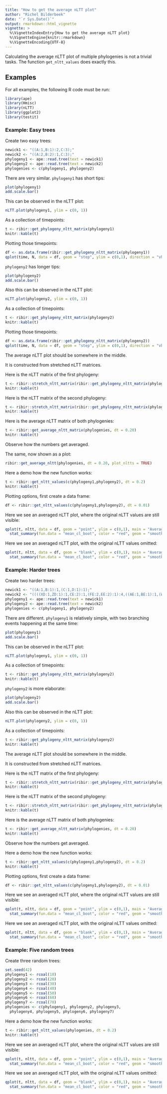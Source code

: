 ```yaml
---
title: "How to get the average nLTT plot"
author: "Richel Bilderbeek"
date: "`r Sys.Date()`"
output: rmarkdown::html_vignette
vignette: >
  %\VignetteIndexEntry{How to get the average nLTT plot}
  %\VignetteEngine{knitr::rmarkdown}
  %\VignetteEncoding{UTF-8}
---
```


Calculating the average nLTT plot of multiple phylogenies
is not a trivial tasks. The function `get_nltt_values`
does exactly this.

## Examples

For all examples, the following R code must be run:

```r
library(ape)
library(Hmisc)
library(nLTT)
library(ggplot2)
library(testit)
```

### Example: Easy trees

Create two easy trees:

```r
newick1 <- "((A:1,B:1):2,C:3);"
newick2 <- "((A:2,B:2):1,C:3);"
phylogeny1 <- ape::read.tree(text = newick1)
phylogeny2 <- ape::read.tree(text = newick2)
phylogenies <- c(phylogeny1, phylogeny2)
```

There are very similar. `phylogeny1` has short tips:

```r
plot(phylogeny1)
add.scale.bar()
```

This can be observed in the nLTT plot:

```r
nLTT.plot(phylogeny1, ylim = c(0, 1))
```

As a collection of timepoints:

```r
t <- ribir::get_phylogeny_nltt_matrix(phylogeny1)
knitr::kable(t)
```

Plotting those timepoints:

```r
df <- as.data.frame(ribir::get_phylogeny_nltt_matrix(phylogeny1))
qplot(time, N, data = df, geom = "step", ylim = c(0,1), direction = "vh", main = "NLTT plot of phylogeny 1")
```


`phylogeny2` has longer tips:

```r
plot(phylogeny2)
add.scale.bar()
```

Also this can be observed in the nLTT plot:

```r
nLTT.plot(phylogeny2, ylim = c(0, 1))
```

As a collection of timepoints:

```r
t <- ribir::get_phylogeny_nltt_matrix(phylogeny2)
knitr::kable(t)
```

Plotting those timepoints:

```r
df <- as.data.frame(ribir::get_phylogeny_nltt_matrix(phylogeny2))
qplot(time, N, data = df, geom = "step", ylim = c(0,1), direction = "vh", main = "NLTT plot of phylogeny 2")
```


The average nLTT plot should be somewhere in the middle.

It is constructed from stretched nLTT matrices.

Here is the nLTT matrix of the first phylogeny:

```r
t <- ribir::stretch_nltt_matrix(ribir::get_phylogeny_nltt_matrix(phylogeny1), dt = 0.20, step_type = "upper")
knitr::kable(t)
```

Here is the nLTT matrix of the second phylogeny:

```r
t <- ribir::stretch_nltt_matrix(ribir::get_phylogeny_nltt_matrix(phylogeny2), dt = 0.20, step_type = "upper")
knitr::kable(t)
```

Here is the average nLTT matrix of both phylogenies:

```r
t <- ribir::get_average_nltt_matrix(phylogenies, dt = 0.20)
knitr::kable(t)
```

Observe how the numbers get averaged.

The same, now shown as a plot:

```r
ribir::get_average_nltt(phylogenies, dt = 0.20, plot_nltts = TRUE)
```

Here a demo how the new function works:

```r
t <- ribir::get_nltt_values(c(phylogeny1,phylogeny2), dt = 0.2)
knitr::kable(t)
```

Plotting options, first create a data frame:

```r
df <- ribir::get_nltt_values(c(phylogeny1,phylogeny2), dt = 0.01)
```

Here we see an averaged nLTT plot, where the original nLTT values are still visible:

```r
qplot(t, nltt, data = df, geom = "point", ylim = c(0,1), main = "Average nLTT plot of phylogenies", color = id, size = I(0.1)) + 
  stat_summary(fun.data = "mean_cl_boot", color = "red", geom = "smooth")
```

Here we see an averaged nLTT plot, with the original nLTT values omitted:

```r
qplot(t, nltt, data = df, geom = "blank", ylim = c(0,1), main = "Average nLTT plot of phylogenies") + 
  stat_summary(fun.data = "mean_cl_boot", color = "red", geom = "smooth")
```


### Example: Harder trees

Create two harder trees:

```r
newick1 <- "((A:1,B:1):1,(C:1,D:1):1);"
newick2 <- "((((XD:1,ZD:1):1,CE:2):1,(FE:2,EE:2):1):4,((AE:1,BE:1):1,(WD:1,YD:1):1):5);"
phylogeny1 <- ape::read.tree(text = newick1)
phylogeny2 <- ape::read.tree(text = newick2)
phylogenies <- c(phylogeny1, phylogeny2)
```

There are different. `phylogeny1` is relatively simple, with two branching events happening at the same time:

```r
plot(phylogeny1)
add.scale.bar()
```

This can be observed in the nLTT plot:

```r
nLTT.plot(phylogeny1, ylim = c(0, 1))
```

As a collection of timepoints:

```r
t <- ribir::get_phylogeny_nltt_matrix(phylogeny2)
knitr::kable(t)
```

`phylogeny2` is more elaborate:

```r
plot(phylogeny2)
add.scale.bar()
```

Also this can be observed in the nLTT plot:

```r
nLTT.plot(phylogeny2, ylim = c(0, 1))
```

As a collection of timepoints:

```r
t <- ribir::get_phylogeny_nltt_matrix(phylogeny2)
knitr::kable(t)
```


The average nLTT plot should be somewhere in the middle.

It is constructed from stretched nLTT matrices.

Here is the nLTT matrix of the first phylogeny:

```r
t <- ribir::stretch_nltt_matrix(ribir::get_phylogeny_nltt_matrix(phylogeny1), dt = 0.20, step_type = "upper")
knitr::kable(t)
```

Here is the nLTT matrix of the second phylogeny:

```r
t <- ribir::stretch_nltt_matrix(ribir::get_phylogeny_nltt_matrix(phylogeny2), dt = 0.20, step_type = "upper")
knitr::kable(t)
```

Here is the average nLTT matrix of both phylogenies:

```r
t <- ribir::get_average_nltt_matrix(phylogenies, dt = 0.20)
knitr::kable(t)
```

Observe how the numbers get averaged.

Here a demo how the new function works:

```r
t <- ribir::get_nltt_values(c(phylogeny1,phylogeny2), dt = 0.2)
knitr::kable(t)
```

Plotting options, first create a data frame:

```r
df <- ribir::get_nltt_values(c(phylogeny1,phylogeny2), dt = 0.01)
```

Here we see an averaged nLTT plot, where the original nLTT values are still visible:

```r
qplot(t, nltt, data = df, geom = "point", ylim = c(0,1), main = "Average nLTT plot of phylogenies", color = id, size = I(0.1)) + 
  stat_summary(fun.data = "mean_cl_boot", color = "red", geom = "smooth")
```

Here we see an averaged nLTT plot, with the original nLTT values omitted:


```r
qplot(t, nltt, data = df, geom = "blank", ylim = c(0,1), main = "Average nLTT plot of phylogenies") + 
  stat_summary(fun.data = "mean_cl_boot", color = "red", geom = "smooth")
```

### Example: Five random trees

Create three random trees:

```r
set.seed(42)
phylogeny1 <- rcoal(10)
phylogeny2 <- rcoal(20)
phylogeny3 <- rcoal(30)
phylogeny4 <- rcoal(40)
phylogeny5 <- rcoal(50)
phylogeny6 <- rcoal(60)
phylogeny7 <- rcoal(70)
phylogenies <- c(phylogeny1, phylogeny2, phylogeny3, 
  phylogeny4, phylogeny5, phylogeny6, phylogeny7)
```

Here a demo how the new function works:

```r
t <- ribir::get_nltt_values(phylogenies, dt = 0.2)
knitr::kable(t)
```


Here we see an averaged nLTT plot, where the original nLTT values are still visible:

```r
qplot(t, nltt, data = df, geom = "point", ylim = c(0,1), main = "Average nLTT plot of phylogenies", color = id, size = I(0.1)) + 
  stat_summary(fun.data = "mean_cl_boot", color = "red", geom = "smooth")
```

Here we see an averaged nLTT plot, with the original nLTT values omitted:

```r
qplot(t, nltt, data = df, geom = "blank", ylim = c(0,1), main = "Average nLTT plot of phylogenies") + 
  stat_summary(fun.data = "mean_cl_boot", color = "red", geom = "smooth")
```
